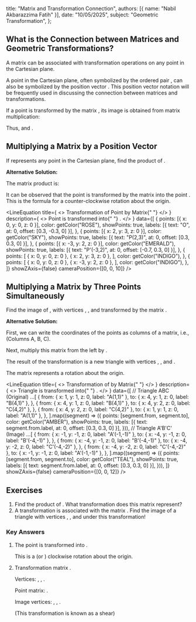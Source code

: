 
  title: "Matrix and Transformation Connection",
  authors: [{ name: "Nabil Akbarazzima Fatih" }],
  date: "10/05/2025",
  subject: "Geometric Transformation",
};

## What is the Connection between Matrices and Geometric Transformations?

A <InlineMath math="2 \times 2" /> matrix can be associated with transformation operations on any point in the Cartesian plane.

A point in the Cartesian plane, often symbolized by the ordered pair <InlineMath math="(x,y)" />, can also be symbolized by the position vector <InlineMath math="\begin{pmatrix} x \\ y \end{pmatrix}" />. This position vector notation will be frequently used in discussing the connection between matrices and transformations.

If a point <InlineMath math="P(x,y)" /> is transformed by the matrix <InlineMath math="M = \begin{pmatrix} a & b \\ c & d \end{pmatrix}" />, its image <InlineMath math="P'(x',y')" /> is obtained from matrix multiplication:

<BlockMath math="\begin{pmatrix} x' \\ y' \end{pmatrix} = \begin{pmatrix} a & b \\ c & d \end{pmatrix} \begin{pmatrix} x \\ y \end{pmatrix} = \begin{pmatrix} ax + by \\ cx + dy \end{pmatrix}" />

Thus, <InlineMath math="x' = ax + by" /> and <InlineMath math="y' = cx + dy" />.

## Multiplying a Matrix by a Position Vector

If <InlineMath math="\begin{pmatrix} x \\ y \end{pmatrix}" /> represents any point in the Cartesian plane, find the product of <InlineMath math="\begin{pmatrix} 0 & -1 \\ 1 & 0 \end{pmatrix} \begin{pmatrix} x \\ y \end{pmatrix}" />.

**Alternative Solution:**

The matrix product is:

<BlockMath math="\begin{pmatrix} 0 & -1 \\ 1 & 0 \end{pmatrix} \begin{pmatrix} x \\ y \end{pmatrix} = \begin{pmatrix} (0)(x) + (-1)(y) \\ (1)(x) + (0)(y) \end{pmatrix} = \begin{pmatrix} -y \\ x \end{pmatrix}" />

It can be observed that the point <InlineMath math="(x,y)" /> is transformed by the matrix <InlineMath math="\begin{pmatrix} 0 & -1 \\ 1 & 0 \end{pmatrix}" /> into the point <InlineMath math="(-y,x)" />. This is the formula for a <InlineMath math="90^\circ" /> counter-clockwise rotation about the origin.

<LineEquation
  title={
    <>
      Transformation of Point <InlineMath math="P(2,3)" /> by Matrix{" "}
      <InlineMath math="\begin{pmatrix} 0 & -1 \\ 1 & 0 \end{pmatrix}" />
    </>
  }
  description={
    <>
      Point <InlineMath math="P(2,3)" /> is transformed into{" "}
      <InlineMath math="P'(-3,2)" />.
    </>
  }
  data={[
    {
      points: [{ x: 0, y: 0, z: 0 }],
      color: getColor("ROSE"),
      showPoints: true,
      labels: [{ text: "O", at: 0, offset: [0.3, -0.3, 0] }],
    },
    {
      points: [{ x: 2, y: 3, z: 0 }],
      color: getColor("SKY"),
      showPoints: true,
      labels: [{ text: "P(2,3)", at: 0, offset: [0.3, 0.3, 0] }],
    },
    {
      points: [{ x: -3, y: 2, z: 0 }],
      color: getColor("EMERALD"),
      showPoints: true,
      labels: [{ text: "P'(-3,2)", at: 0, offset: [-0.7, 0.3, 0] }],
    },
    {
      points: [
        { x: 0, y: 0, z: 0 },
        { x: 2, y: 3, z: 0 },
      ],
      color: getColor("INDIGO"),
    },
    {
      points: [
        { x: 0, y: 0, z: 0 },
        { x: -3, y: 2, z: 0 },
      ],
      color: getColor("INDIGO"),
    },
  ]}
  showZAxis={false}
  cameraPosition={[0, 0, 10]}
/>

## Multiplying a Matrix by Three Points Simultaneously

Find the image of <InlineMath math="\triangle ABC" />, with vertices <InlineMath math="A(1,1)" />, <InlineMath math="B(4,1)" />, and <InlineMath math="C(4,2)" /> transformed by the matrix <InlineMath math="\begin{pmatrix} -1 & 0 \\ 0 & -1 \end{pmatrix}" />.

**Alternative Solution:**

First, we can write the coordinates of the points as columns of a matrix, i.e., <InlineMath math="\begin{pmatrix} 1 & 4 & 4 \\ 1 & 1 & 2 \end{pmatrix}" /> (Columns A, B, C).

Next, multiply this matrix from the left by <InlineMath math="\begin{pmatrix} -1 & 0 \\ 0 & -1 \end{pmatrix}" />.

<div className="flex flex-col gap-4">
  <BlockMath math="\begin{pmatrix} -1 & 0 \\ 0 & -1 \end{pmatrix} \begin{pmatrix} 1 & 4 & 4 \\ 1 & 1 & 2 \end{pmatrix} = \begin{pmatrix} (-1)(1)+(0)(1) & (-1)(4)+(0)(1) & (-1)(4)+(0)(2) \\ (0)(1)+(-1)(1) & (0)(4)+(-1)(1) & (0)(4)+(-1)(2) \end{pmatrix}" />
  <BlockMath math="= \begin{pmatrix} -1 & -4 & -4 \\ -1 & -1 & -2 \end{pmatrix}" />
</div>

The result of the transformation is a new triangle <InlineMath math="\triangle A'B'C'" /> with vertices <InlineMath math="A'(-1,-1)" />, <InlineMath math="B'(-4,-1)" />, and <InlineMath math="C'(-4,-2)" />.

The matrix <InlineMath math="\begin{pmatrix} -1 & 0 \\ 0 & -1 \end{pmatrix}" /> represents a <InlineMath math="180^\circ" /> rotation about the origin.

<LineEquation
  title={
    <>
      Transformation of <InlineMath math="\triangle ABC" /> by Matrix{" "}
      <InlineMath math="\begin{pmatrix} -1 & 0 \\ 0 & -1 \end{pmatrix}" />
    </>
  }
  description={
    <>
      Triangle <InlineMath math="ABC" /> is transformed into{" "}
      <InlineMath math="A'B'C'" />.
    </>
  }
  data={[
    // Triangle ABC (Original)
    ...[
      {
        from: { x: 1, y: 1, z: 0, label: "A(1,1)" },
        to: { x: 4, y: 1, z: 0, label: "B(4,1)" },
      },
      {
        from: { x: 4, y: 1, z: 0, label: "B(4,1)" },
        to: { x: 4, y: 2, z: 0, label: "C(4,2)" },
      },
      {
        from: { x: 4, y: 2, z: 0, label: "C(4,2)" },
        to: { x: 1, y: 1, z: 0, label: "A(1,1)" },
      },
    ].map((segment) => ({
      points: [segment.from, segment.to],
      color: getColor("AMBER"),
      showPoints: true,
      labels: [{ text: segment.from.label, at: 0, offset: [0.3, 0.3, 0] }],
    })),
    // Triangle A'B'C' (Image)
    ...[
      {
        from: { x: -1, y: -1, z: 0, label: "A'(-1,-1)" },
        to: { x: -4, y: -1, z: 0, label: "B'(-4,-1)" },
      },
      {
        from: { x: -4, y: -1, z: 0, label: "B'(-4,-1)" },
        to: { x: -4, y: -2, z: 0, label: "C'(-4,-2)" },
      },
      {
        from: { x: -4, y: -2, z: 0, label: "C'(-4,-2)" },
        to: { x: -1, y: -1, z: 0, label: "A'(-1,-1)" },
      },
    ].map((segment) => ({
      points: [segment.from, segment.to],
      color: getColor("TEAL"),
      showPoints: true,
      labels: [{ text: segment.from.label, at: 0, offset: [0.3, 0.3, 0] }],
    })),
  ]}
  showZAxis={false}
  cameraPosition={[0, 0, 12]}
/>

## Exercises

1.  Find the product of <InlineMath math="\begin{pmatrix} 0 & 1 \\ -1 & 0 \end{pmatrix} \begin{pmatrix} x \\ y \end{pmatrix}" />. What transformation does this matrix represent?
2.  A transformation is associated with the matrix <InlineMath math="\begin{pmatrix} 1 & 2 \\ 0 & 1 \end{pmatrix}" />. Find the image of a triangle with vertices <InlineMath math="A(2,0)" />, <InlineMath math="B(2,1)" />, and <InlineMath math="C(0,1)" /> under this transformation!

### Key Answers

1.  <BlockMath math="\begin{pmatrix} 0 & 1 \\ -1 & 0 \end{pmatrix} \begin{pmatrix} x \\ y \end{pmatrix} = \begin{pmatrix} (0)(x) + (1)(y) \\ (-1)(x) + (0)(y) \end{pmatrix} = \begin{pmatrix} y \\ -x \end{pmatrix}" />

    The point <InlineMath math="(x,y)" /> is transformed into <InlineMath math="(y,-x)" />.

    This is a <InlineMath math="-90^\circ" /> (or <InlineMath math="270^\circ" />) clockwise rotation about the origin.

2.  Transformation matrix <InlineMath math="M = \begin{pmatrix} 1 & 2 \\ 0 & 1 \end{pmatrix}" />.

    Vertices: <InlineMath math="A(2,0)" />, <InlineMath math="B(2,1)" />, <InlineMath math="C(0,1)" />.

    Point matrix: <InlineMath math="\begin{pmatrix} 2 & 2 & 0 \\ 0 & 1 & 1 \end{pmatrix}" />.

    <div className="flex flex-col gap-4">
      <BlockMath math="\begin{pmatrix} 1 & 2 \\ 0 & 1 \end{pmatrix} \begin{pmatrix} 2 & 2 & 0 \\ 0 & 1 & 1 \end{pmatrix} = \begin{pmatrix} (1)(2)+(2)(0) & (1)(2)+(2)(1) & (1)(0)+(2)(1) \\ (0)(2)+(1)(0) & (0)(2)+(1)(1) & (0)(0)+(1)(1) \end{pmatrix}" />
      <BlockMath math="= \begin{pmatrix} 2+0 & 2+2 & 0+2 \\ 0+0 & 0+1 & 0+1 \end{pmatrix} = \begin{pmatrix} 2 & 4 & 2 \\ 0 & 1 & 1 \end{pmatrix}" />
    </div>

    Image vertices: <InlineMath math="A'(2,0)" />, <InlineMath math="B'(4,1)" />, <InlineMath math="C'(2,1)" />.

    (This transformation is known as a shear)
